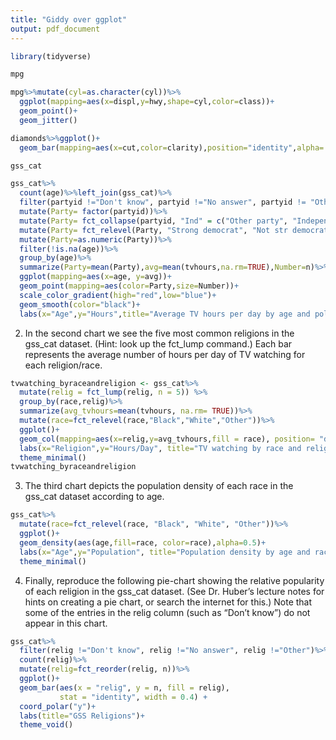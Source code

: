 ```yaml
---
title: "Giddy over ggplot"
output: pdf_document
---
```


```r
library(tidyverse)
```

```r
mpg
```
```r
mpg%>%mutate(cyl=as.character(cyl))%>%
  ggplot(mapping=aes(x=displ,y=hwy,shape=cyl,color=class))+
  geom_point()+
  geom_jitter()
```
```r
diamonds%>%ggplot()+
  geom_bar(mapping=aes(x=cut,color=clarity),position="identity",alpha=.3,fill=NA)
```

```r
gss_cat
```


```r
gss_cat%>%
  count(age)%>%left_join(gss_cat)%>%
  filter(partyid !="Don't know", partyid !="No answer", partyid != "Other party", partyid != "Independent")%>%
  mutate(Party= factor(partyid))%>%
  mutate(Party= fct_collapse(partyid, "Ind" = c("Other party", "Independent")))%>%
  mutate(Party= fct_relevel(Party, "Strong democrat", "Not str democrat","Ind, near dem", "Ind","Ind,near rep", "Not str republican", "Strong republican"))%>%
  mutate(Party=as.numeric(Party))%>%
  filter(!is.na(age))%>%
  group_by(age)%>%
  summarize(Party=mean(Party),avg=mean(tvhours,na.rm=TRUE),Number=n)%>%
  ggplot(mapping=aes(x=age, y=avg))+
  geom_point(mapping=aes(color=Party,size=Number))+
  scale_color_gradient(high="red",low="blue")+
  geom_smooth(color="black")+
  labs(x="Age",y="Hours",title="Average TV hours per day by age and political affiliation")
```

2. In the second chart we see the five most common religions in the gss_cat dataset. (Hint: look up the
fct_lump command.) Each bar represents the average number of hours per day of TV watching for
each religion/race.
```r
tvwatching_byraceandreligion <- gss_cat%>%
  mutate(relig = fct_lump(relig, n = 5)) %>%
  group_by(race,relig)%>%
  summarize(avg_tvhours=mean(tvhours, na.rm= TRUE))%>%
  mutate(race=fct_relevel(race,"Black","White","Other"))%>%
  ggplot()+
  geom_col(mapping=aes(x=relig,y=avg_tvhours,fill = race), position= "dodge")+
  labs(x="Religion",y="Hours/Day", title="TV watching by race and religion")+
  theme_minimal()
tvwatching_byraceandreligion 
```

3. The third chart depicts the population density of each race in the gss_cat dataset according to age.
```r
gss_cat%>%
  mutate(race=fct_relevel(race, "Black", "White", "Other"))%>%
  ggplot()+
  geom_density(aes(age,fill=race, color=race),alpha=0.5)+
  labs(x="Age",y="Population", title="Population density by age and race")+
  theme_minimal()
```

4. Finally, reproduce the following pie-chart showing the relative popularity of each religion in the gss_cat
dataset. (See Dr. Huber’s lecture notes for hints on creating a pie chart, or search the internet for
this.) Note that some of the entries in the relig column (such as “Don’t know”) do not appear in this
chart.

```r
gss_cat%>%
  filter(relig !="Don't know", relig !="No answer", relig !="Other")%>%
  count(relig)%>%
  mutate(relig=fct_reorder(relig, n))%>%
  ggplot()+
  geom_bar(aes(x = "relig", y = n, fill = relig),
           stat = "identity", width = 0.4) +
  coord_polar("y")+
  labs(title="GSS Religions")+
  theme_void()
```